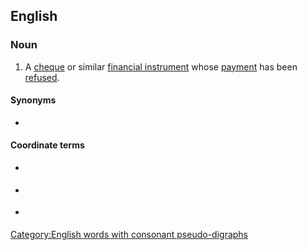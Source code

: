 ==English==

===Noun===
{{en-noun}}

# {{lb|en|British}} A [[cheque]] or similar [[financial instrument]] whose [[payment]] has been [[refused]].

====Synonyms====
* {{l|en|bounced check}} {{qualifier|US}}

====Coordinate terms====
* {{l|en|bad check}} {{qualifier|US}}
* {{l|en|hot check}} {{qualifier|US}}
* {{l|en|rubber check}} {{qualifier|US}}

[[Category:English words with consonant pseudo-digraphs]]